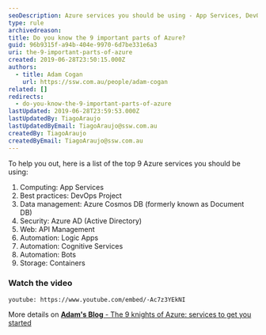 ```yaml
---
seoDescription: Azure services you should be using - App Services, DevOps Project, Azure Cosmos DB, Azure AD, API Management, Logic Apps, Cognitive Services, Bots, and Containers.
type: rule
archivedreason:
title: Do you know the 9 important parts of Azure?
guid: 96b9315f-a94b-404e-9970-6d7be331e6a3
uri: the-9-important-parts-of-azure
created: 2019-06-28T23:50:15.000Z
authors:
  - title: Adam Cogan
    url: https://ssw.com.au/people/adam-cogan
related: []
redirects:
  - do-you-know-the-9-important-parts-of-azure
lastUpdated: 2019-06-28T23:59:53.000Z
lastUpdatedBy: TiagoAraujo
lastUpdatedByEmail: TiagoAraujo@ssw.com.au
createdBy: TiagoAraujo
createdByEmail: TiagoAraujo@ssw.com.au
---
```


To help you out, here is a list of the top 9 Azure services you should be using:
1. Computing: App Services
2. Best practices: DevOps Project
3. Data management: Azure Cosmos DB (formerly known as Document DB)
4. Security: Azure AD (Active Directory)
5. Web: API Management
6. Automation: Logic Apps
7. Automation: Cognitive Services
8. Automation: Bots
9. Storage: Containers

### Watch the video

`youtube: https://www.youtube.com/embed/-Ac7z3YEkNI`

More details on [**Adam's Blog** - The 9 knights of Azure: services to get you started](https://adamcogan.com/2018/06/07/9-knights-azure-services-get-started/)
